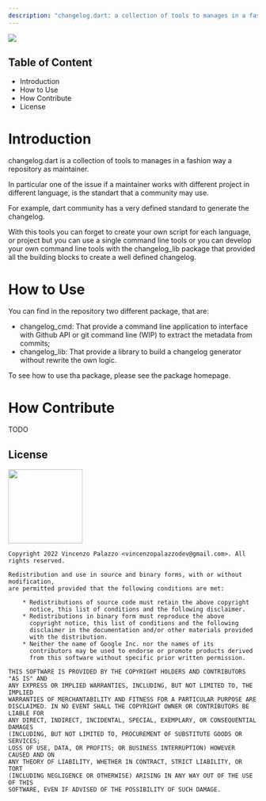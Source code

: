 ```yaml
---
description: "changelog.dart: a collection of tools to manages in a fashion way a repository as maintainer."
---
```

<img src="https://github.com/vincenzopalazzo/changelog.dart/raw/main/docs/ic_launcher.png" />

## Table of Content

- Introduction
- How to Use
- How Contribute
- License

# Introduction

changelog.dart is a collection of tools to manages in a fashion way a repository as maintainer.

In particular one of the issue if a maintainer works with different project in different language, is the standart
that a community may use.

For example, dart community has a very defined standard to generate the changelog.

With this tools you can forget to create your own script for each language, or project but you can use a single command line tools
or you can develop your own command line tools with the changelog_lib package that provided all the building blocks to create a well defined
changelog.

# How to Use

You can find in the repository two different package, that are:

- changelog_cmd: That provide a command line application to interface with Github API or git command line (WIP) to extract the metadata from commits;
- changelog_lib: That provide a library to build a changelog generator without rewrite the own logic.

To see how to use tha package, please see the package homepage.

# How Contribute

TODO

## License

<img src="https://opensource.org/files/osi_keyhole_300X300_90ppi_0.png" width="150" height="150"/>


```
Copyright 2022 Vincenzo Palazzo <vincenzopalazzodev@gmail.com>. All rights reserved.

Redistribution and use in source and binary forms, with or without modification,
are permitted provided that the following conditions are met:

    * Redistributions of source code must retain the above copyright
      notice, this list of conditions and the following disclaimer.
    * Redistributions in binary form must reproduce the above
      copyright notice, this list of conditions and the following
      disclaimer in the documentation and/or other materials provided
      with the distribution.
    * Neither the name of Google Inc. nor the names of its
      contributors may be used to endorse or promote products derived
      from this software without specific prior written permission.

THIS SOFTWARE IS PROVIDED BY THE COPYRIGHT HOLDERS AND CONTRIBUTORS "AS IS" AND
ANY EXPRESS OR IMPLIED WARRANTIES, INCLUDING, BUT NOT LIMITED TO, THE IMPLIED
WARRANTIES OF MERCHANTABILITY AND FITNESS FOR A PARTICULAR PURPOSE ARE
DISCLAIMED. IN NO EVENT SHALL THE COPYRIGHT OWNER OR CONTRIBUTORS BE LIABLE FOR
ANY DIRECT, INDIRECT, INCIDENTAL, SPECIAL, EXEMPLARY, OR CONSEQUENTIAL DAMAGES
(INCLUDING, BUT NOT LIMITED TO, PROCUREMENT OF SUBSTITUTE GOODS OR SERVICES;
LOSS OF USE, DATA, OR PROFITS; OR BUSINESS INTERRUPTION) HOWEVER CAUSED AND ON
ANY THEORY OF LIABILITY, WHETHER IN CONTRACT, STRICT LIABILITY, OR TORT
(INCLUDING NEGLIGENCE OR OTHERWISE) ARISING IN ANY WAY OUT OF THE USE OF THIS
SOFTWARE, EVEN IF ADVISED OF THE POSSIBILITY OF SUCH DAMAGE.
```
